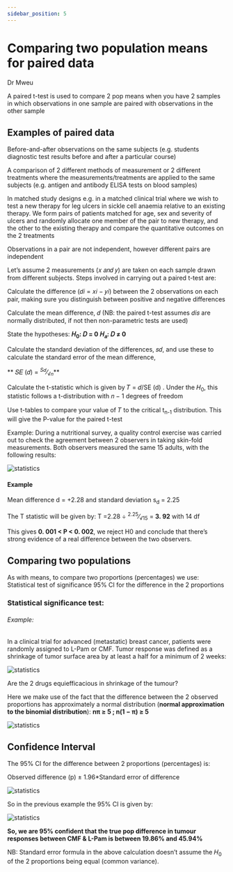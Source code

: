 ```yaml
---
sidebar_position: 5
---
```


# Comparing two population means for paired data

Dr Mweu

A paired t-test is used to compare 2 pop means when you have 2 samples in which observations in one sample are paired with observations in the other sample

## Examples of paired data

Before-and-after observations on the same subjects (e.g. students diagnostic test results before and after a particular course)

A comparison of 2 different methods of measurement or 2 different treatments where the measurements/treatments are applied to the same subjects (e.g. antigen and antibody ELISA tests on blood samples)

In matched study designs e.g. in a matched clinical trial where we wish to test a new therapy for leg ulcers in sickle cell anaemia relative to an existing therapy. We form pairs of patients matched for age, sex and severity of ulcers and randomly allocate one member of the pair to new therapy, and the other to the existing therapy and compare the quantitative outcomes on the 2 treatments

Observations in a pair are not independent, however different pairs are independent

Let’s assume 2 measurements (𝑥 𝑎𝑛𝑑 𝑦) are taken on each sample drawn from different subjects. Steps involved in carrying out a paired t-test are:

Calculate the difference (𝑑𝑖 = 𝑥𝑖 − 𝑦𝑖) between the 2 observations on each pair, making sure you distinguish between positive and negative differences

Calculate the mean difference, 𝑑 (NB: the paired t-test assumes 𝑑𝑖𝑠 are normally distributed, if not then non-parametric tests are used)

State the hypotheses:
**𝐻<sub>0</sub>: 𝐷 = 0**
**𝐻<sub>𝑎</sub>: 𝐷 ≠ 0**

Calculate the standard deviation of the differences, 𝑠𝑑, and use these to calculate the standard error of the mean difference,

** 𝑆𝐸 (𝑑) = <sup>*S*𝑑</sup>&frasl;<sub>&radic;𝑛</sub>**

Calculate the t-statistic which is given by 𝑇 = 𝑑/SE (d) . Under the 𝐻<sub>0</sub>, this statistic follows a t-distribution with 𝑛 − 1 degrees of freedom

Use t-tables to compare your value of 𝑇 to the critical t<sub>n-1</sub> distribution. This will give the P-value for the paired t-test

Example: During a nutritional survey, a quality control exercise was carried out to check the agreement between 2 observers in taking skin-fold measurements. Both observers measured the same 15 adults, with the following results:

<div style={{ display: 'flex', justifyContent: 'center' }}>
  <img src="https://i.imgur.com/SVFcIpS.png" alt="statistics" />
</div>

#### Example

Mean difference d = +2.28 and standard deviation s<sub>d</sub> = 2.25

The T statistic will be given by: T =2.28 ÷ <sup>2.25</sup>&frasl;<sub>&radic;15</sub> = **3. 92** with 14 df

This gives **0. 001 < P < 0. 002**, we reject H0 and conclude that there’s strong
evidence of a real difference between the two observers.

## Comparing two populations

As with means, to compare two proportions (percentages) we
use:
Statistical test of significance
95% CI for the difference in the 2 proportions

### Statistical significance test:

###### Example:

In a clinical trial for advanced (metastatic) breast cancer, patients were randomly assigned to L-Pam or CMF. Tumor response was defined as a shrinkage of tumor surface area by
at least a half for a minimum of 2 weeks:

<div style={{ display: 'flex', justifyContent: 'center' }}>
  <img src="https://i.imgur.com/48pZL9b.png " alt="statistics" />
</div>

Are the 2 drugs equiefficacious in shrinkage of the tumour?

Here we make use of the fact that the difference between the 2 observed proportions has approximately a normal distribution (**normal approximation to the binomial distribution**): **nπ ≥ 5 ; n(1 − π) ≥ 5**

<div style={{ display: 'flex', justifyContent: 'center' }}>
  <img src="https://i.imgur.com/nthFyzh.png" alt="statistics" />
</div>

## Confidence Interval

The 95% CI for the difference between 2 proportions (percentages) is:

Observed difference (p) ± 1.96\*Standard error of difference

<div style={{ display: 'flex', justifyContent: 'center' }}>
  <img src="https://i.imgur.com/fHwbRLR.png" alt="statistics" />
</div>

So in the previous example the 95% CI is given by:

<div style={{ display: 'flex', justifyContent: 'center' }}>
  <img src="https://i.imgur.com/LlEwVOY.png" alt="statistics" />
</div>

**So, we are 95% confident that the true pop difference in tumour responses between CMF & L-Pam is between 19.86% and 45.94%**

NB: Standard error formula in the above calculation doesn’t assume the 𝐻<sub>0</sub> of the
2 proportions being equal (common variance).
